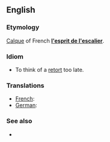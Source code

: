 ==English==
===Etymology===
[[Calque]] of French '''[[l'esprit de l'escalier]]'''.

===Idiom===
* To think of a [[retort]] too late.

===Translations===
{{trans-top|to think of a retort too late}}
* [[French]]: {{t|fr|l'esprit de l'escalier}}
* [[German]]: {{t|de|Treppenwitz}}
{{trans-bottom}}

===See also===
* {{wikipedia|staircase wit}}